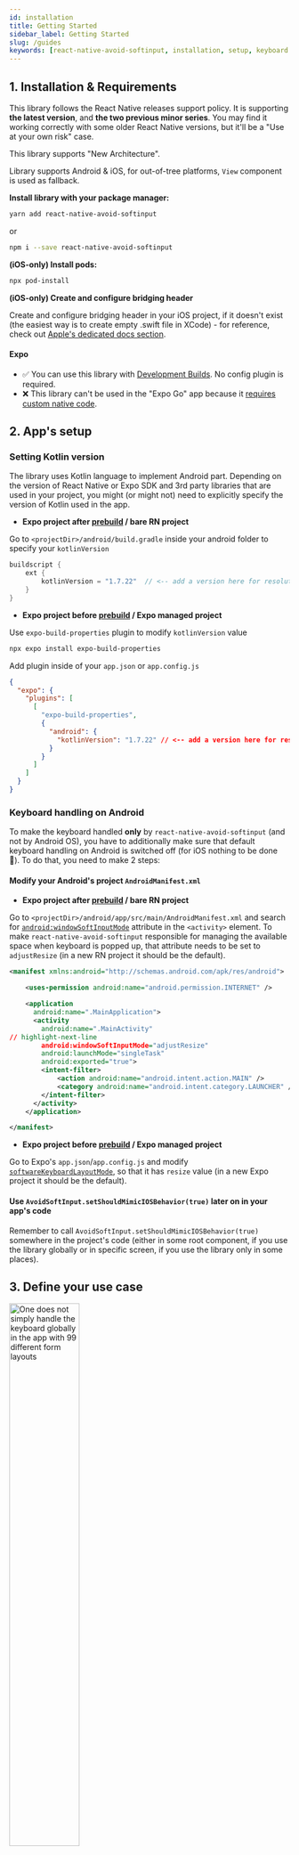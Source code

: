 ```yaml
---
id: installation
title: Getting Started
sidebar_label: Getting Started
slug: /guides
keywords: [react-native-avoid-softinput, installation, setup, keyboard handling, troubleshooting]
---
```



## 1. Installation & Requirements

This library follows the React Native releases support policy.
It is supporting **the latest version**, and **the two previous minor series**.
You may find it working correctly with some older React Native versions, but it'll be a "Use at your own risk" case.

This library supports "New Architecture".

Library supports Android & iOS, for out-of-tree platforms, `View` component is used as fallback.

**Install library with your package manager:**

```sh
yarn add react-native-avoid-softinput
```

or

```sh
npm i --save react-native-avoid-softinput
```

**(iOS-only) Install pods:**

```sh
npx pod-install
```

**(iOS-only) Create and configure bridging header**

Create and configure bridging header in your iOS project, if it doesn't exist (the easiest way is to create empty .swift file in XCode) - for reference, check out [Apple's dedicated docs section](https://developer.apple.com/documentation/swift/importing-objective-c-into-swift).

#### Expo

- ✅ You can use this library with [Development Builds](https://docs.expo.dev/development/introduction/). No config plugin is required.
- ❌ This library can't be used in the "Expo Go" app because it [requires custom native code](https://docs.expo.dev/workflow/customizing/).

## 2. App's setup

### Setting Kotlin version

The library uses Kotlin language to implement Android part.
Depending on the version of React Native or Expo SDK and 3rd party libraries that are used in your project, you might (or might not) need to explicitly specify the version of Kotlin used in the app.

- **Expo project after [prebuild](https://docs.expo.dev/workflow/prebuild/) / bare RN project**

Go to `<projectDir>/android/build.gradle` inside your android folder to specify your `kotlinVersion`

```java
buildscript {
    ext {
        kotlinVersion = "1.7.22"  // <-- add a version here for resolution, version can be newer depending on the React Native version used in the project
    }
}
```

- **Expo project before [prebuild](https://docs.expo.dev/workflow/prebuild/) / Expo managed project**

Use `expo-build-properties` plugin to modify `kotlinVersion` value

```sh
npx expo install expo-build-properties
```

Add plugin inside of your `app.json` or `app.config.js`

```json
{
  "expo": {
    "plugins": [
      [
        "expo-build-properties",
        {
          "android": {
            "kotlinVersion": "1.7.22" // <-- add a version here for resolution, version can be newer depending on the Expo SDK version used in the project
          }
        }
      ]
    ]
  }
}
```


### Keyboard handling on Android

To make the keyboard handled **only** by `react-native-avoid-softinput` (and not by Android OS), you have to additionally make sure that default keyboard handling on Android is switched off (for iOS nothing to be done 🚀).
To do that, you need to make 2 steps:

#### Modify your Android's project `AndroidManifest.xml`

- **Expo project after [prebuild](https://docs.expo.dev/workflow/prebuild/) / bare RN project**

Go to `<projectDir>/android/app/src/main/AndroidManifest.xml` and search for [`android:windowSoftInputMode`](https://developer.android.com/guide/topics/manifest/activity-element#wsoft) attribute in the `<activity>` element.
To make `react-native-avoid-softinput` responsible for managing the available space when keyboard is popped up, that attribute needs to be set to `adjustResize` (in a new RN project it should be the default).

```xml
<manifest xmlns:android="http://schemas.android.com/apk/res/android">

    <uses-permission android:name="android.permission.INTERNET" />

    <application
      android:name=".MainApplication">
      <activity
        android:name=".MainActivity"
// highlight-next-line
        android:windowSoftInputMode="adjustResize"
        android:launchMode="singleTask"
        android:exported="true">
        <intent-filter>
            <action android:name="android.intent.action.MAIN" />
            <category android:name="android.intent.category.LAUNCHER" />
        </intent-filter>
      </activity>
    </application>

</manifest>
```

- **Expo project before [prebuild](https://docs.expo.dev/workflow/prebuild/) / Expo managed project**

Go to Expo's `app.json`/`app.config.js` and modify [`softwareKeyboardLayoutMode`](https://docs.expo.dev/versions/latest/config/app/#softwarekeyboardlayoutmode), so that it has `resize` value (in a new Expo project it should be the default).

#### Use `AvoidSoftInput.setShouldMimicIOSBehavior(true)` later on in your app's code

Remember to call `AvoidSoftInput.setShouldMimicIOSBehavior(true)` somewhere in the project's code (either in some root component, if you use the library globally or in specific screen, if you use the library only in some places).

## 3. Define your use case

<div style={{ display: 'flex', flexDirection: 'column', alignSelf: 'stretch', margin: 20 }}>
  <img src={oneDoesNotSimplyKeyboard} alt="One does not simply handle the keyboard globally in the app with 99 different form layouts" width="50%" style={{ display: 'flex', alignSelf: 'center' }} />
</div>

There're many possible ways to implement a form with some text fields. Depending on the ideas of the UX team and the imagination of the client/product owner,
you may need to implement some complex layouts, that not only have to be accessible, but should behave in a consistent way when the interaction with text fields/keyboard takes place.

Creating some generic components (like KeyboardAvoidingView) that can magically wrap _any_ form layout in your app **is an anti-pattern**.
Especially, when there are many variables that may change the expected behavior like:

- whether Android OS default keyboard handling is switched on or off
- whether the form layout is in the scrollable container or not
- are elements like modals/bottomsheets used and are these implemented in the JS layer or use some native primitives
- how complex those inputs are, how many text fields there are
- should some elements in the form be sticky
- etc.

Instead, you should think how the keyboard interaction with the app should look, what elements should be visible when the keyboard pops up.

In a basic case where you have a fullscreen scrollable form without a need to have submit button always visible, you might use [`AvoidSoftInput`](./guides/usage-module) module which pushes the whole root view above the keyboard, or detects the nearest scrollable ancestor and tries to scroll to covered text field element.

In a more advanced case where you have a form inside a modal layout with text field inside, you may use [`AvoidSoftInputView`](./guides/usage-view) component which pushes itself above the keyboard, or detects the nearest scrollable ancestor and tries to scroll to covered text field element.

In other case you have a task to make a form footer with submit buttons always visible even when the keyboard slides in (effectively making that footer sticky).
Then, you have to think how to make that footer separated from the rest of the text fields that are probably in some scrollable container.
At the end, you'll end up in a need to manually apply padding to the footer container.
Luckily, you might try [`useSoftInputShown`](./api/hooks/use-soft-input-shown), [`useSoftInputHidden`](./api/hooks/use-soft-input-hidden) & [`useSoftInputHeightChanged`](./api/hooks/use-soft-input-height-changed) hooks to detect when the keyboard is displayed and the height value it has.

The point is, before blindly using the library, you should define what is the expected behavior and which tools you should use to achieve it.
If you don't know, which APIs from the library you should use for your use case, check [the example app](https://github.com/mateusz1913/react-native-avoid-softinput/tree/main/packages/mobile) and try to play with available APIs.

## Troubleshooting

### Incorrect `kotlinVersion`

For more context, check [GH issue 88](https://github.com/mateusz1913/react-native-avoid-softinput/issues/88).

Sometimes when using this library you may find that your build fails due to incorrect `kotlinVersion` in your native project.
To catch this you **need** to follow [Setting Kotlin version](#setting-kotlin-version) section.

### Doubled padding on Android when form has many inputs, works as expected on iOS

For more context, check [GH issue 155](https://github.com/mateusz1913/react-native-avoid-softinput/issues/155).

The problem may appear if you didn't follow [Keyboard handling on Android](#keyboard-handling-on-android) section and you have e.g. [`adjustPan` behavior](https://developer.android.com/guide/topics/manifest/activity-element#wsoft) set for your app.

To fix it, follow the section to disable default keyboard handling on Android.

If, for some reason, you need to keep `adjustPan` behavior for other parts of the app (where library does not need to handle the keyboard), you might check [`AvoidSoftInput.setAdjust(Pan|Resize|Nothing|Unspecified)`](./api/module/set-adjust-pan) functions.
